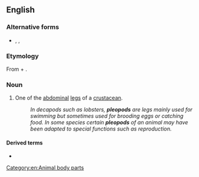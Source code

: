 ==English==

===Alternative forms===
* {{l|en|pleiopod}}, {{l|en|pleiopus}}, {{l|en|pleopus}}

===Etymology===
From {{etyl|grc|en}} {{m|grc|πλέω|gloss=sail}} + {{m|grc|πούς|gloss=foot}}.

===Noun===
{{en-noun|s|pleopoda}}

# {{lb|en|zoology}} One of the [[abdominal]] [[leg]]s of a [[crustacean]].
#: ''In decapods such as lobsters, '''pleopods''' are legs mainly used for swimming but sometimes used for brooding eggs or catching food. In some species certain '''pleopods''' of an animal may have been adapted to special functions such as reproduction.''

====Derived terms====
* {{l|en|pleopodal}}

[[Category:en:Animal body parts]]
